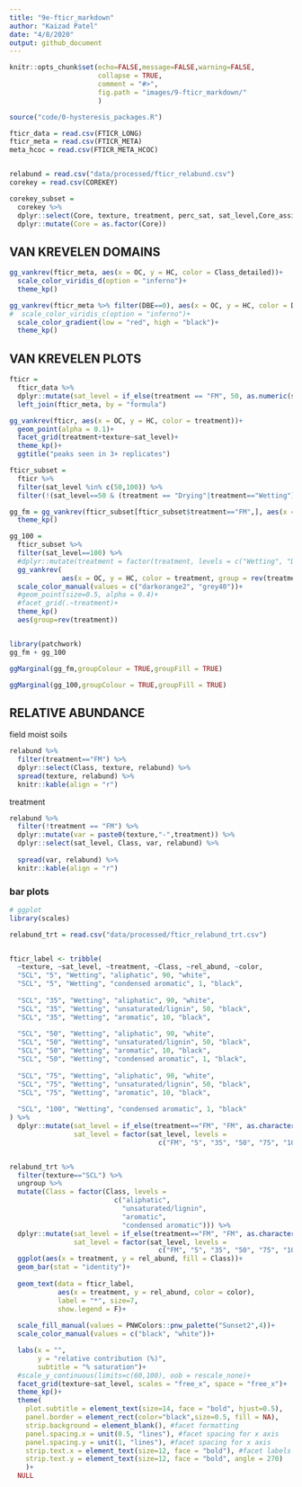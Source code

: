 ```yaml
---
title: "9e-fticr_markdown"
author: "Kaizad Patel"
date: "4/8/2020"
output: github_document
---
```


```r
knitr::opts_chunk$set(echo=FALSE,message=FALSE,warning=FALSE,
                      collapse = TRUE,
                      comment = "#>", 
                      fig.path = "images/9-fticr_markdown/"
                      )
```

```r
source("code/0-hysteresis_packages.R")

fticr_data = read.csv(FTICR_LONG)
fticr_meta = read.csv(FTICR_META)
meta_hcoc = read.csv(FTICR_META_HCOC)


relabund = read.csv("data/processed/fticr_relabund.csv")
corekey = read.csv(COREKEY)

corekey_subset = 
  corekey %>% 
  dplyr::select(Core, texture, treatment, perc_sat, sat_level,Core_assignment) %>% 
  dplyr::mutate(Core = as.factor(Core))

```

## VAN KREVELEN DOMAINS

```r
gg_vankrev(fticr_meta, aes(x = OC, y = HC, color = Class_detailed))+
  scale_color_viridis_d(option = "inferno")+
  theme_kp()

gg_vankrev(fticr_meta %>% filter(DBE==0), aes(x = OC, y = HC, color = DBE/C))+
#  scale_color_viridis_c(option = "inferno")+
  scale_color_gradient(low = "red", high = "black")+
  theme_kp()
```


## VAN KREVELEN PLOTS
```r
fticr = 
  fticr_data %>% 
  dplyr::mutate(sat_level = if_else(treatment == "FM", 50, as.numeric(sat_level))) %>% 
  left_join(fticr_meta, by = "formula")

gg_vankrev(fticr, aes(x = OC, y = HC, color = treatment))+
  geom_point(alpha = 0.1)+
  facet_grid(treatment+texture~sat_level)+
  theme_kp()+
  ggtitle("peaks seen in 3+ replicates")
```

```r
fticr_subset = 
  fticr %>% 
  filter(sat_level %in% c(50,100)) %>% 
  filter(!(sat_level==50 & (treatment == "Drying"|treatment=="Wetting")))

gg_fm = gg_vankrev(fticr_subset[fticr_subset$treatment=="FM",], aes(x = OC, y = HC, color = treatment))+
  theme_kp()

gg_100 = 
  fticr_subset %>% 
  filter(sat_level==100) %>% 
  #dplyr::mutate(treatment = factor(treatment, levels = c("Wetting", "Drying"))) %>% 
  gg_vankrev( 
             aes(x = OC, y = HC, color = treatment, group = rev(treatment)))+
  scale_color_manual(values = c("darkorange2", "grey40"))+
  #geom_point(size=0.5, alpha = 0.4)+
  #facet_grid(.~treatment)+
  theme_kp()
  aes(group=rev(treatment))


library(patchwork)
gg_fm + gg_100

```

```r

ggMarginal(gg_fm,groupColour = TRUE,groupFill = TRUE)
```

```r
ggMarginal(gg_100,groupColour = TRUE,groupFill = TRUE)

```

## RELATIVE ABUNDANCE


field moist soils

```r
relabund %>% 
  filter(treatment=="FM") %>% 
  dplyr::select(Class, texture, relabund) %>% 
  spread(texture, relabund) %>% 
  knitr::kable(align = "r")
```


treatment
```r
relabund %>% 
  filter(!treatment == "FM") %>% 
  dplyr::mutate(var = paste0(texture,"-",treatment)) %>% 
  dplyr::select(sat_level, Class, var, relabund) %>% 
   
  spread(var, relabund) %>% 
  knitr::kable(align = "r")
```

### bar plots

```r
# ggplot
library(scales)

relabund_trt = read.csv("data/processed/fticr_relabund_trt.csv")


fticr_label <- tribble(
  ~texture, ~sat_level, ~treatment, ~Class, ~rel_abund, ~color,
  "SCL", "5", "Wetting", "aliphatic", 90, "white",
  "SCL", "5", "Wetting", "condensed aromatic", 1, "black",
  
  "SCL", "35", "Wetting", "aliphatic", 90, "white",
  "SCL", "35", "Wetting", "unsaturated/lignin", 50, "black",
  "SCL", "35", "Wetting", "aromatic", 10, "black",
  
  "SCL", "50", "Wetting", "aliphatic", 90, "white",
  "SCL", "50", "Wetting", "unsaturated/lignin", 50, "black",
  "SCL", "50", "Wetting", "aromatic", 10, "black",
  "SCL", "50", "Wetting", "condensed aromatic", 1, "black",
  
  "SCL", "75", "Wetting", "aliphatic", 90, "white",
  "SCL", "75", "Wetting", "unsaturated/lignin", 50, "black",
  "SCL", "75", "Wetting", "aromatic", 10, "black",
  
  "SCL", "100", "Wetting", "condensed aromatic", 1, "black"
) %>% 
  dplyr::mutate(sat_level = if_else(treatment=="FM", "FM", as.character(sat_level)),
                sat_level = factor(sat_level, levels = 
                                     c("FM", "5", "35", "50", "75", "100"))) 


relabund_trt %>% 
  filter(texture=="SCL") %>% 
  ungroup %>% 
  mutate(Class = factor(Class, levels = 
                          c("aliphatic",
                            "unsaturated/lignin",
                            "aromatic",
                            "condensed aromatic"))) %>% 
  dplyr::mutate(sat_level = if_else(treatment=="FM", "FM", as.character(sat_level)),
                sat_level = factor(sat_level, levels = 
                                     c("FM", "5", "35", "50", "75", "100"))) %>% 
  ggplot(aes(x = treatment, y = rel_abund, fill = Class))+
  geom_bar(stat = "identity")+
  
  geom_text(data = fticr_label, 
            aes(x = treatment, y = rel_abund, color = color), 
            label = "*", size=7,
            show.legend = F)+
  
  scale_fill_manual(values = PNWColors::pnw_palette("Sunset2",4))+
  scale_color_manual(values = c("black", "white"))+

  labs(x = "",
       y = "relative contribution (%)",
       subtitle = "% saturation")+
  #scale_y_continuous(limits=c(60,100), oob = rescale_none)+
  facet_grid(texture~sat_level, scales = "free_x", space = "free_x")+
  theme_kp()+
  theme(
    plot.subtitle = element_text(size=14, face = "bold", hjust=0.5),
    panel.border = element_rect(color="black",size=0.5, fill = NA),
    strip.background = element_blank(), #facet formatting
    panel.spacing.x = unit(0.5, "lines"), #facet spacing for x axis
    panel.spacing.y = unit(1, "lines"), #facet spacing for x axis
    strip.text.x = element_text(size=12, face = "bold"), #facet labels
    strip.text.y = element_text(size=12, face = "bold", angle = 270)
    )+
  NULL
```

